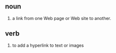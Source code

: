 == noun ==

#a link from one Web page or Web site to another.

== verb ==

#to add a hyperlink to text or images